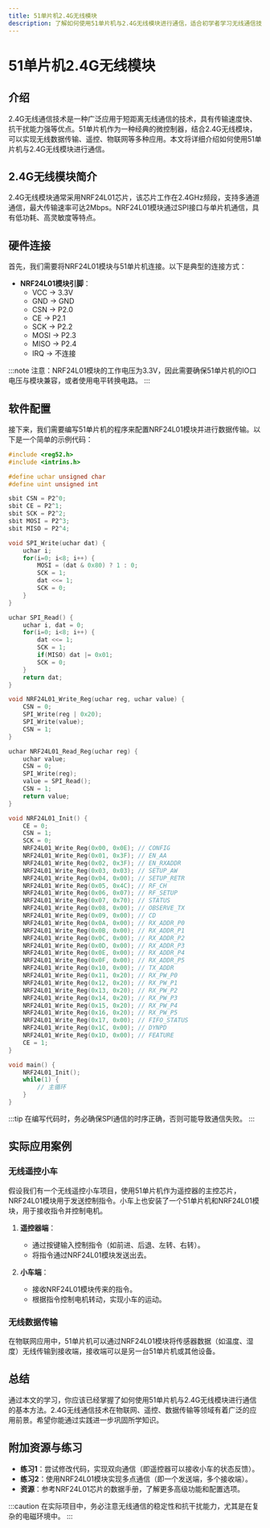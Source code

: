 ```yaml
---
title: 51单片机2.4G无线模块
description: 了解如何使用51单片机与2.4G无线模块进行通信，适合初学者学习无线通信技术。
---
```


# 51单片机2.4G无线模块

## 介绍

2.4G无线通信技术是一种广泛应用于短距离无线通信的技术，具有传输速度快、抗干扰能力强等优点。51单片机作为一种经典的微控制器，结合2.4G无线模块，可以实现无线数据传输、遥控、物联网等多种应用。本文将详细介绍如何使用51单片机与2.4G无线模块进行通信。

## 2.4G无线模块简介

2.4G无线模块通常采用NRF24L01芯片，该芯片工作在2.4GHz频段，支持多通道通信，最大传输速率可达2Mbps。NRF24L01模块通过SPI接口与单片机通信，具有低功耗、高灵敏度等特点。

## 硬件连接

首先，我们需要将NRF24L01模块与51单片机连接。以下是典型的连接方式：

- **NRF24L01模块引脚**：
  - VCC -> 3.3V
  - GND -> GND
  - CSN -> P2.0
  - CE -> P2.1
  - SCK -> P2.2
  - MOSI -> P2.3
  - MISO -> P2.4
  - IRQ -> 不连接

:::note
注意：NRF24L01模块的工作电压为3.3V，因此需要确保51单片机的IO口电压与模块兼容，或者使用电平转换电路。
:::

## 软件配置

接下来，我们需要编写51单片机的程序来配置NRF24L01模块并进行数据传输。以下是一个简单的示例代码：

```c
#include <reg52.h>
#include <intrins.h>

#define uchar unsigned char
#define uint unsigned int

sbit CSN = P2^0;
sbit CE = P2^1;
sbit SCK = P2^2;
sbit MOSI = P2^3;
sbit MISO = P2^4;

void SPI_Write(uchar dat) {
    uchar i;
    for(i=0; i<8; i++) {
        MOSI = (dat & 0x80) ? 1 : 0;
        SCK = 1;
        dat <<= 1;
        SCK = 0;
    }
}

uchar SPI_Read() {
    uchar i, dat = 0;
    for(i=0; i<8; i++) {
        dat <<= 1;
        SCK = 1;
        if(MISO) dat |= 0x01;
        SCK = 0;
    }
    return dat;
}

void NRF24L01_Write_Reg(uchar reg, uchar value) {
    CSN = 0;
    SPI_Write(reg | 0x20);
    SPI_Write(value);
    CSN = 1;
}

uchar NRF24L01_Read_Reg(uchar reg) {
    uchar value;
    CSN = 0;
    SPI_Write(reg);
    value = SPI_Read();
    CSN = 1;
    return value;
}

void NRF24L01_Init() {
    CE = 0;
    CSN = 1;
    SCK = 0;
    NRF24L01_Write_Reg(0x00, 0x0E); // CONFIG
    NRF24L01_Write_Reg(0x01, 0x3F); // EN_AA
    NRF24L01_Write_Reg(0x02, 0x3F); // EN_RXADDR
    NRF24L01_Write_Reg(0x03, 0x03); // SETUP_AW
    NRF24L01_Write_Reg(0x04, 0x00); // SETUP_RETR
    NRF24L01_Write_Reg(0x05, 0x4C); // RF_CH
    NRF24L01_Write_Reg(0x06, 0x07); // RF_SETUP
    NRF24L01_Write_Reg(0x07, 0x70); // STATUS
    NRF24L01_Write_Reg(0x08, 0x00); // OBSERVE_TX
    NRF24L01_Write_Reg(0x09, 0x00); // CD
    NRF24L01_Write_Reg(0x0A, 0x00); // RX_ADDR_P0
    NRF24L01_Write_Reg(0x0B, 0x00); // RX_ADDR_P1
    NRF24L01_Write_Reg(0x0C, 0x00); // RX_ADDR_P2
    NRF24L01_Write_Reg(0x0D, 0x00); // RX_ADDR_P3
    NRF24L01_Write_Reg(0x0E, 0x00); // RX_ADDR_P4
    NRF24L01_Write_Reg(0x0F, 0x00); // RX_ADDR_P5
    NRF24L01_Write_Reg(0x10, 0x00); // TX_ADDR
    NRF24L01_Write_Reg(0x11, 0x20); // RX_PW_P0
    NRF24L01_Write_Reg(0x12, 0x20); // RX_PW_P1
    NRF24L01_Write_Reg(0x13, 0x20); // RX_PW_P2
    NRF24L01_Write_Reg(0x14, 0x20); // RX_PW_P3
    NRF24L01_Write_Reg(0x15, 0x20); // RX_PW_P4
    NRF24L01_Write_Reg(0x16, 0x20); // RX_PW_P5
    NRF24L01_Write_Reg(0x17, 0x00); // FIFO_STATUS
    NRF24L01_Write_Reg(0x1C, 0x00); // DYNPD
    NRF24L01_Write_Reg(0x1D, 0x00); // FEATURE
    CE = 1;
}

void main() {
    NRF24L01_Init();
    while(1) {
        // 主循环
    }
}
```

:::tip
在编写代码时，务必确保SPI通信的时序正确，否则可能导致通信失败。
:::

## 实际应用案例

### 无线遥控小车

假设我们有一个无线遥控小车项目，使用51单片机作为遥控器的主控芯片，NRF24L01模块用于发送控制指令。小车上也安装了一个51单片机和NRF24L01模块，用于接收指令并控制电机。

1. **遥控器端**：
   - 通过按键输入控制指令（如前进、后退、左转、右转）。
   - 将指令通过NRF24L01模块发送出去。

2. **小车端**：
   - 接收NRF24L01模块传来的指令。
   - 根据指令控制电机转动，实现小车的运动。

### 无线数据传输

在物联网应用中，51单片机可以通过NRF24L01模块将传感器数据（如温度、湿度）无线传输到接收端，接收端可以是另一台51单片机或其他设备。

## 总结

通过本文的学习，你应该已经掌握了如何使用51单片机与2.4G无线模块进行通信的基本方法。2.4G无线通信技术在物联网、遥控、数据传输等领域有着广泛的应用前景。希望你能通过实践进一步巩固所学知识。

## 附加资源与练习

- **练习1**：尝试修改代码，实现双向通信（即遥控器可以接收小车的状态反馈）。
- **练习2**：使用NRF24L01模块实现多点通信（即一个发送端，多个接收端）。
- **资源**：参考NRF24L01芯片的数据手册，了解更多高级功能和配置选项。

:::caution
在实际项目中，务必注意无线通信的稳定性和抗干扰能力，尤其是在复杂的电磁环境中。
:::